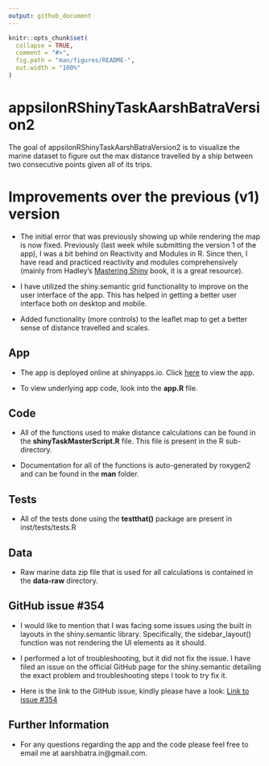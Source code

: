 ```yaml
---
output: github_document
---
```



```r
knitr::opts_chunk$set(
  collapse = TRUE,
  comment = "#>",
  fig.path = "man/figures/README-",
  out.width = "100%"
)
```

# appsilonRShinyTaskAarshBatraVersion2

<!-- badges: start -->
<!-- badges: end -->

The goal of appsilonRShinyTaskAarshBatraVersion2 is to visualize the marine dataset to 
figure out the max distance travelled by a ship between two consecutive points 
given all of its trips.

# Improvements over the previous (v1) version

* The initial error that was previously showing up while rendering the map is now fixed. Previously (last week while submitting the version 1 of the app), I was a bit behind on Reactivity and Modules in R. Since then, I have read and practiced reactivity and modules comprehensively (mainly from Hadley's [Mastering Shiny](https://mastering-shiny.org/index.html) book, it is a great resource).

* I have utilized the shiny.semantic grid functionality to improve on the user interface of the app. This has helped in getting a better user interface both on desktop and mobile.

* Added functionality (more controls) to the leaflet map to get a better sense of distance travelled and scales.

## App

* The app is deployed online at shinyapps.io. Click   [here](https://aarsh.shinyapps.io/appsilonRShinyTaskAarshBatraVersion2/) to view the app.
  
* To view underlying app code, look into the **app.R** file.

## Code

* All of the functions used to make distance calculations can be found in 
  the **shinyTaskMasterScript.R** file. This file is present in the R 
  sub-directory.

* Documentation for all of the functions is auto-generated by roxygen2 
  and can be found in the **man** folder.

        
## Tests

* All of the tests done using the **testthat()** package are present in 
  inst/tests/tests.R
        
## Data

* Raw marine data zip file that is used for all calculations is contained
  in the **data-raw** directory.
  
## GitHub issue #354

* I would like to mention that I was facing some issues using the built in layouts in the shiny.semantic library. Specifically, the sidebar_layout() function was not rendering the UI elements as it should. 

* I performed a lot of troubleshooting, but it did not fix the issue. I have filed an issue on the official GitHub page for the shiny.semantic detailing the exact problem and troubleshooting steps I took to try fix it.

* Here is the link to the GitHub issue, kindly please have a look: [Link to issue #354](https://github.com/Appsilon/shiny.semantic/issues/354#issue-810600777)


  
## Further Information

* For any questions regarding the app and the code please feel free to email me
  at aarshbatra.in@gmail.com.
